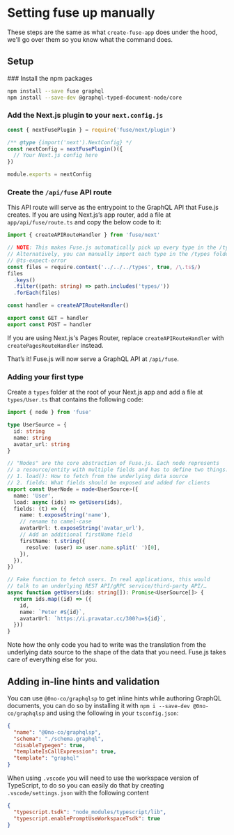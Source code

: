 
# Setting fuse up manually

These steps are the same as what `create-fuse-app` does under the hood, we'll
go over them so you know what the command does.

## Setup

<Steps>
### Install the npm packages

```sh npm2yarn
npm install --save fuse graphql
npm install --save-dev @graphql-typed-document-node/core
```

### Add the Next.js plugin to your `next.config.js`

```js
const { nextFusePlugin } = require('fuse/next/plugin')

/** @type {import('next').NextConfig} */
const nextConfig = nextFusePlugin()({
  // Your Next.js config here
})

module.exports = nextConfig
```

### Create the `/api/fuse` API route

This API route will serve as the entrypoint to the GraphQL API that Fuse.js creates. If you are using Next.js’s app router, add a file at `app/api/fuse/route.ts` and copy the below code to it:

```ts
import { createAPIRouteHandler } from 'fuse/next'

// NOTE: This makes Fuse.js automatically pick up every type in the /types folder
// Alternatively, you can manually import each type in the /types folder and remove this snippet
// @ts-expect-error
const files = require.context('../../../types', true, /\.ts$/)
files
  .keys()
  .filter((path: string) => path.includes('types/'))
  .forEach(files)

const handler = createAPIRouteHandler()

export const GET = handler
export const POST = handler
```

<Callout type="info" emoji="📄">
  If you are using Next.js's Pages Router, replace <code>createAPIRouteHandler</code> with <code>createPagesRouteHandler</code> instead.
</Callout>

That’s it! Fuse.js will now serve a GraphQL API at `/api/fuse`.

</Steps>

### Adding your first type

Create a `types` folder at the root of your Next.js app and add a file at `types/User.ts` that contains the following code:

```ts
import { node } from 'fuse'

type UserSource = {
  id: string
  name: string
  avatar_url: string
}

// "Nodes" are the core abstraction of Fuse.js. Each node represents
// a resource/entity with multiple fields and has to define two things:
// 1. load(): How to fetch from the underlying data source
// 2. fields: What fields should be exposed and added for clients
export const UserNode = node<UserSource>({
  name: 'User',
  load: async (ids) => getUsers(ids),
  fields: (t) => ({
    name: t.exposeString('name'),
    // rename to camel-case
    avatarUrl: t.exposeString('avatar_url'),
    // Add an additional firstName field
    firstName: t.string({
      resolve: (user) => user.name.split(' ')[0],
    }),
  }),
})

// Fake function to fetch users. In real applications, this would
// talk to an underlying REST API/gRPC service/third-party API/…
async function getUsers(ids: string[]): Promise<UserSource[]> {
  return ids.map((id) => ({
    id,
    name: `Peter #${id}`,
    avatarUrl: `https://i.pravatar.cc/300?u=${id}`,
  }))
}
```

Note how the only code you had to write was the translation from the underlying data source to the shape of the data that you need. Fuse.js takes care of everything else for you.

## Adding in-line hints and validation

You can use `@0no-co/graphqlsp` to get inline hints while authoring GraphQL documents, you can do so by installing it
with `npm i --save-dev @0no-co/graphqlsp` and using the following in your `tsconfig.json`:

```json
{
  "name": "@0no-co/graphqlsp",
  "schema": "./schema.graphql",
  "disableTypegen": true,
  "templateIsCallExpression": true,
  "template": "graphql"
}
```

When using `.vscode` you will need to use the workspace version of TypeScript, to do so you can easily do that by creating
`.vscode/settings.json` with the following content

```json
{
  "typescript.tsdk": "node_modules/typescript/lib",
  "typescript.enablePromptUseWorkspaceTsdk": true
}
```
